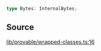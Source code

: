```ts
type Bytes: InternalBytes;
```

## Source

[lib/provable/wrapped-classes.ts:16](https://github.com/o1-labs/o1js/blob/6ebbc23710f6de023fea6d83dc93c5a914c571f2/src/lib/provable/wrapped-classes.ts#L16)
